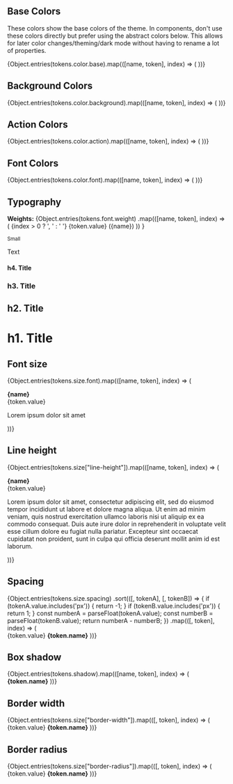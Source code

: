 
<Meta title="Design Tokens"/>

## Base Colors

These colors show the base colors of the theme. In components, don't use these colors directly but prefer using the
abstract colors below. This allows for later color changes/theming/dark mode without having to rename a lot of
properties.

<ColorPalette>
  {Object.entries(tokens.color.base).map(([name, token], index) => (
    <ColorItem
      key={index}
      title={token.name}
      subtitle={''}
      colors={{[name]: token.value}}
    />
  ))}
</ColorPalette>

## Background Colors

<ColorPalette>
  {Object.entries(tokens.color.background).map(([name, token], index) => (
    <ColorItem
      key={index}
      title={token.name}
      subtitle={`var(--${token.name})`}
      colors={{[token.original.value]: token.value}}
    />
  ))}
</ColorPalette>

## Action Colors

<ColorPalette>
  {Object.entries(tokens.color.action).map(([name, token], index) => (
    <ColorItem
      key={index}
      title={token.name}
      subtitle={`var(--${token.name})`}
      colors={{[token.original.value]: token.value}}
    />
  ))}
</ColorPalette>

## Font Colors

<ColorPalette>
  {Object.entries(tokens.color.font).map(([name, token], index) => (
    <ColorItem
      key={index}
      title={token.name}
      subtitle={`var(--${token.name})`}
      colors={{[token.original.value]: token.value}}
    />
  ))}
</ColorPalette>

## Typography

<p>
  <strong>Weights:</strong>
  {Object.entries(tokens.font.weight)
    .map(([name, token], index) => (
      <React.Fragment key={index}>
        {index > 0 ? ', ' : ' '}
        <span style={{fontWeight: token.value}}>
          {token.value} ({name})
        </span>
      </React.Fragment>
    ))
  }
</p>

<Canvas>
  <div>
    <small>Small</small>
    <p>Text</p>
    <h4>h4. Title</h4>
    <h3>h3. Title</h3>
    <h2>h2. Title</h2>
    <h1>h1. Title</h1>
  </div>
</Canvas>

## Font size

<div
  style={{
    display: "grid",
    gridTemplateColumns: "7rem auto",
    alignItems: "center",
    gap: "var(--size-spacing-2)"
  }}
>
  {Object.entries(tokens.size.font).map(([name, token], index) => (
    <React.Fragment key={index}>
      <p>
        <strong>{name}</strong><br/>
        {token.value}
      </p>
      <p style={{fontSize: token.value}}>
        Lorem ipsum dolor sit amet
      </p>
    </React.Fragment>
  ))}
</div>

## Line height

<div
  style={{
    display: "grid",
    gridTemplateColumns: "7rem auto",
    alignItems: "center",
    gap: "var(--size-spacing-2)"
  }}
>
  {Object.entries(tokens.size["line-height"]).map(([name, token], index) => (
    <React.Fragment key={index}>
      <p>
        <strong>{name}</strong><br/>
        {token.value}
      </p>
      <p style={{lineHeight: token.value}}>
        Lorem ipsum dolor sit amet, consectetur adipiscing elit, sed do eiusmod tempor incididunt ut labore et
        dolore magna aliqua. Ut enim ad minim veniam, quis nostrud exercitation ullamco laboris nisi ut aliquip
        ex ea commodo consequat. Duis aute irure dolor in reprehenderit in voluptate velit esse cillum dolore eu
        fugiat nulla pariatur. Excepteur sint occaecat cupidatat non proident, sunt in culpa qui officia
        deserunt mollit anim id est laborum.
      </p>
    </React.Fragment>
  ))}
</div>

## Spacing

<div
  style={{
    display: "grid",
    gridTemplateColumns: "min-content 5rem auto",
    gap: "var(--size-spacing-2)",
    alignItems: "center"
  }}
>
  {Object.entries(tokens.size.spacing)
    .sort(([, tokenA], [, tokenB]) => {
      if (tokenA.value.includes('px')) {
        return -1;
      }
      if (tokenB.value.includes('px')) {
        return 1;
      }
      const numberA = parseFloat(tokenA.value);
      const numberB = parseFloat(tokenB.value);
      return numberA - numberB;
    })
    .map(([, token], index) => (
      <React.Fragment key={index}>
        <div
          style={{
            width: token.value,
            height: token.value,
            backgroundColor: "var(--color-background-tertiary)"
          }}
        />
        <span>{token.value}</span>
        <strong>{token.name}</strong>
      </React.Fragment>
    ))}
</div>

## Box shadow

<div
  style={{
    display: "grid",
    gridTemplateColumns: "min-content auto",
    gap: "var(--size-spacing-4)",
    alignItems: "center"
  }}
>
  {Object.entries(tokens.shadow).map(([name, token], index) => (
    <React.Fragment key={index}>
      <div
        style={{
          boxShadow: token.value,
          height: tokens.size["line-height"].huge.value,
          width: tokens.size["line-height"].huge.value,
          borderRadius: tokens.size["border-radius"].regular.value,
        }}
      />
      <strong>{token.name}</strong>
    </React.Fragment>
  ))}
</div>

## Border width

<div
  style={{
    display: "grid",
    gridTemplateColumns: "min-content min-content auto",
    gap: "var(--size-spacing-4)",
    alignItems: "center"
  }}
>
  {Object.entries(tokens.size["border-width"]).map(([, token], index) => (
    <React.Fragment key={index}>
      <div
        style={{
          border: `${token.value} solid var(--color-background-tertiary)`,
          height: tokens.size["line-height"].huge.value,
          width: tokens.size["line-height"].huge.value,
        }}
      />
      <span>{token.value}</span>
      <strong>{token.name}</strong>
    </React.Fragment>
  ))}
</div>

## Border radius

<div
  style={{
    display: "grid",
    gridTemplateColumns: "min-content min-content auto",
    gap: "var(--size-spacing-4)",
    alignItems: "center"
  }}
>
  {Object.entries(tokens.size["border-radius"]).map(([, token], index) => (
    <React.Fragment key={index}>
      <div
        style={{
          border: `var(--size-border-width-medium) solid var(--color-background-tertiary)`,
          height: tokens.size["line-height"].huge.value,
          width: tokens.size["line-height"].huge.value,
          borderRadius: token.value,
        }}
      />
      <span>{token.value}</span>
      <strong>{token.name}</strong>
    </React.Fragment>
  ))}
</div>
